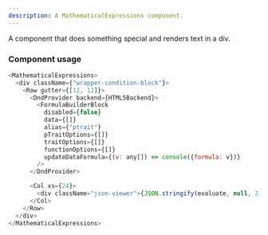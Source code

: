 ```yaml
---
description: A MathematicalExpressions component.
---
```



A component that does something special and renders text in a div.

### Component usage
```js
<MathematicalExpressions>
  <div className={"wrapper-condition-block"}>
    <Row gutter={[12, 12]}>
      <DndProvider backend={HTML5Backend}>
        <FormulaBuilderBlock
          disabled={false}
          data={[]}
          alias={"ptrait"}
          pTraitOptions={[]}
          traitOptions={[]}
          functionOptions={[]}
          updateDataFormula={(v: any[]) => console({formula: v})}
        />
      </DndProvider>

      <Col xs={24}>
        <div className="json-viewer">{JSON.stringify(evaluate, null, 2)}</div>
      </Col>
    </Row>
  </div>
</MathematicalExpressions>
```